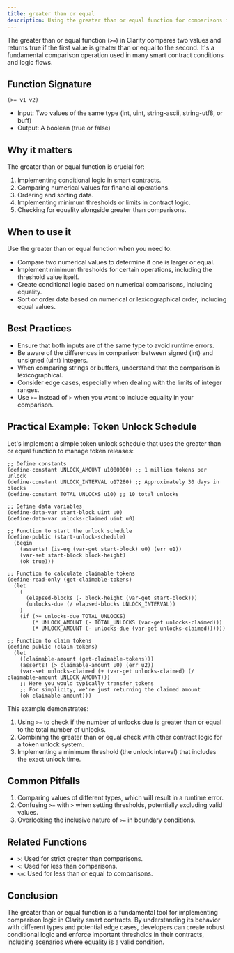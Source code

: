 ```yaml
---
title: greater than or equal
description: Using the greater than or equal function for comparisons in Clarity smart contracts.
---
```


The greater than or equal function (`>=`) in Clarity compares two values and returns true if the first value is greater than or equal to the second. It's a fundamental comparison operation used in many smart contract conditions and logic flows.

## Function Signature

```clarity
(>= v1 v2)
```

- Input: Two values of the same type (int, uint, string-ascii, string-utf8, or buff)
- Output: A boolean (true or false)

## Why it matters

The greater than or equal function is crucial for:

1. Implementing conditional logic in smart contracts.
2. Comparing numerical values for financial operations.
3. Ordering and sorting data.
4. Implementing minimum thresholds or limits in contract logic.
5. Checking for equality alongside greater than comparisons.

## When to use it

Use the greater than or equal function when you need to:

- Compare two numerical values to determine if one is larger or equal.
- Implement minimum thresholds for certain operations, including the threshold value itself.
- Create conditional logic based on numerical comparisons, including equality.
- Sort or order data based on numerical or lexicographical order, including equal values.

## Best Practices

- Ensure that both inputs are of the same type to avoid runtime errors.
- Be aware of the differences in comparison between signed (int) and unsigned (uint) integers.
- When comparing strings or buffers, understand that the comparison is lexicographical.
- Consider edge cases, especially when dealing with the limits of integer ranges.
- Use `>=` instead of `>` when you want to include equality in your comparison.

## Practical Example: Token Unlock Schedule

Let's implement a simple token unlock schedule that uses the greater than or equal function to manage token releases:

```clarity
;; Define constants
(define-constant UNLOCK_AMOUNT u1000000) ;; 1 million tokens per unlock
(define-constant UNLOCK_INTERVAL u17280) ;; Approximately 30 days in blocks
(define-constant TOTAL_UNLOCKS u10) ;; 10 total unlocks

;; Define data variables
(define-data-var start-block uint u0)
(define-data-var unlocks-claimed uint u0)

;; Function to start the unlock schedule
(define-public (start-unlock-schedule)
  (begin
    (asserts! (is-eq (var-get start-block) u0) (err u1))
    (var-set start-block block-height)
    (ok true)))

;; Function to calculate claimable tokens
(define-read-only (get-claimable-tokens)
  (let
    (
      (elapsed-blocks (- block-height (var-get start-block)))
      (unlocks-due (/ elapsed-blocks UNLOCK_INTERVAL))
    )
    (if (>= unlocks-due TOTAL_UNLOCKS)
        (* UNLOCK_AMOUNT (- TOTAL_UNLOCKS (var-get unlocks-claimed)))
        (* UNLOCK_AMOUNT (- unlocks-due (var-get unlocks-claimed))))))

;; Function to claim tokens
(define-public (claim-tokens)
  (let
    ((claimable-amount (get-claimable-tokens)))
    (asserts! (> claimable-amount u0) (err u2))
    (var-set unlocks-claimed (+ (var-get unlocks-claimed) (/ claimable-amount UNLOCK_AMOUNT)))
    ;; Here you would typically transfer tokens
    ;; For simplicity, we're just returning the claimed amount
    (ok claimable-amount)))
```

This example demonstrates:
1. Using `>=` to check if the number of unlocks due is greater than or equal to the total number of unlocks.
2. Combining the greater than or equal check with other contract logic for a token unlock system.
3. Implementing a minimum threshold (the unlock interval) that includes the exact unlock time.

## Common Pitfalls

1. Comparing values of different types, which will result in a runtime error.
2. Confusing `>=` with `>` when setting thresholds, potentially excluding valid values.
3. Overlooking the inclusive nature of `>=` in boundary conditions.

## Related Functions

- `>`: Used for strict greater than comparisons.
- `<`: Used for less than comparisons.
- `<=`: Used for less than or equal to comparisons.

## Conclusion

The greater than or equal function is a fundamental tool for implementing comparison logic in Clarity smart contracts. By understanding its behavior with different types and potential edge cases, developers can create robust conditional logic and enforce important thresholds in their contracts, including scenarios where equality is a valid condition.

